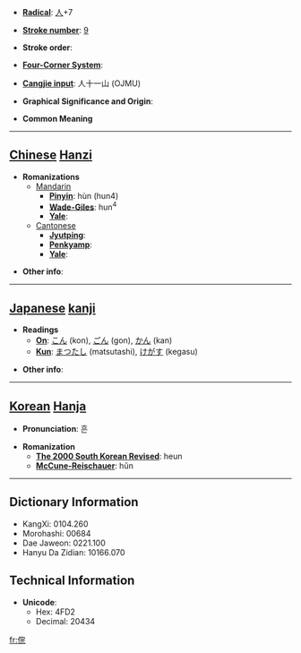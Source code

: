 * '''[[Wiktionary:Chinese radical index| Radical]]''': [[Wiktionary:Chinese radical index 人|人]]+7

* '''[[Wiktionary:Chinese total strokes index|Stroke number]]''': [[Wiktionary:Chinese total strokes index 9|9]]

* '''Stroke order''': 

* '''[[Wiktionary:Chinese four corner index|Four-Corner System]]''': 

* '''[[Wiktionary:Chinese Cangjie index|Cangjie input]]''': 人十一山 (OJMU)

* '''Graphical Significance and Origin''': 

* '''Common Meaning'''
{{substub}}
----

== [[Chinese]] [[Hanzi]] ==

* '''Romanizations'''
** [[Mandarin]]
*** '''[[Pinyin]]''': hùn (hun4)
*** '''[[Wade-Giles]]''': hun<sup>4</sup>
*** '''[[Yale]]''': 
**[[Cantonese]]
***'''[[Jyutping]]''':
***'''[[Penkyamp]]''': 
***'''[[Yale]]''': 

* '''Other info''': 

----

== [[Japanese]] [[kanji]] ==

* '''Readings'''
** '''[[On]]''': [[こん]] (kon), [[ごん]] (gon), [[かん]] (kan)
** '''[[Kun]]''': [[まつたし]] (matsutashi), [[けがす]] (kegasu)

* '''Other info''':  

----

== [[Korean]] [[Hanja]] ==

* '''Pronunciation''': 흔

* '''Romanization'''
** '''[[The 2000 South Korean Revised Romanization|The 2000 South Korean Revised]]''': heun
** '''[[McCune-Reischauer]]''': hŭn

----

== Dictionary Information ==

* KangXi: 0104.260
* Morohashi: 00684
* Dae Jaweon: 0221.100
* Hanyu Da Zidian: 10166.070

== Technical Information ==

* '''Unicode''':
** Hex: 4FD2
** Decimal: 20434

[[fr:俒]]